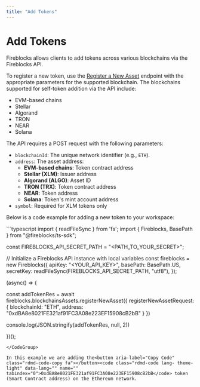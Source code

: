 ```yaml
---
title: "Add Tokens"
---
```

  
  # Add Tokens

Fireblocks allows clients to add tokens across various blockchains via the Fireblocks API.

To register a new token, use the [Register a New Asset](/reference/registernewasset) endpoint with the appropriate parameters for the supported blockchain. The blockchains supported for self-token addition via the API include:

*   EVM-based chains
*   Stellar
*   Algorand
*   TRON
*   NEAR
*   Solana

  

The API requires a POST request with the following parameters:

*   `blockchainId`: The unique network identifier (e.g., `ETH`).
*   `address`: The asset address:
    *   **EVM-based chains**: Token contract address
    *   **Stellar (XLM)**: Issuer address
    *   **Algorand (ALGO)**: Asset ID
    *   **TRON (TRX)**: Token contract address
    *   **NEAR**: Token address
    *   **Solana**: Token's mint account address
*   `symbol`: Required for XLM tokens only

  

Below is a code example for adding a new token to your workspace:

<CodeGroup>
```typescript
import { readFileSync } from 'fs';
import { Fireblocks, BasePath } from "@fireblocks/ts-sdk";

const FIREBLOCKS_API_SECRET_PATH = "<PATH_TO_YOUR_SECRET>";

// Initialize a Fireblocks API instance with local variables
const fireblocks = new Fireblocks({
    apiKey: "<YOUR_API_KEY>",
    basePath: BasePath.US,
    secretKey: readFileSync(FIREBLOCKS_API_SECRET_PATH, "utf8"),
});

(async() => {

  const addTokenRes = await fireblocks.blockchainsAssets.registerNewAsset({
    registerNewAssetRequest: {
      blockchainId: "ETH",
      address: "0xdBA8e8021FE321af91FC3A08e223EF15908cB2bB"
    }
  })

  console.log(JSON.stringify(addTokenRes, null, 2))

})();

```
</CodeGroup>

In this example we are adding the<button aria-label="Copy Code" class="rdmd-code-copy fa"></button><code class="rdmd-code lang- theme-light" data-lang="" name="" tabindex="0">0xdBA8e8021FE321af91FC3A08e223EF15908cB2bB</code> token (Smart Contract address) on the Ethereum network.